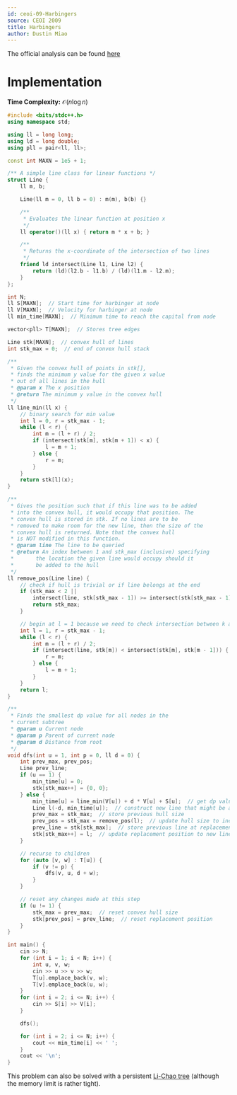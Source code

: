 ```yaml
---
id: ceoi-09-Harbingers
source: CEOI 2009
title: Harbingers
author: Dustin Miao
---
```


The official analysis can be found [here](https://studylib.net/doc/5889373/--ceoi-2009)

# Implementation 

<LanguageSection>

<CPPSection>
	
**Time Complexity:** $\mathcal{O}(n \log n)$
  
```cpp
#include <bits/stdc++.h>
using namespace std;

using ll = long long;
using ld = long double;
using pll = pair<ll, ll>;

const int MAXN = 1e5 + 1;

/** A simple line class for linear functions */ 
struct Line {
	ll m, b;

	Line(ll m = 0, ll b = 0) : m(m), b(b) {}

	/** 
	 * Evaluates the linear function at position x 
	 */ 
	ll operator()(ll x) { return m * x + b; }

	/** 
	 * Returns the x-coordinate of the intersection of two lines 
	 */ 
	friend ld intersect(Line l1, Line l2) { 
		return (ld)(l2.b - l1.b) / (ld)(l1.m - l2.m); 
	}
};

int N;
ll S[MAXN];  // Start time for harbinger at node
ll V[MAXN];  // Velocity for harbinger at node
ll min_time[MAXN];  // Minimum time to reach the capital from node

vector<pll> T[MAXN];  // Stores tree edges

Line stk[MAXN];  // convex hull of lines
int stk_max = 0;  // end of convex hull stack

/**
 * Given the convex hull of points in stk[],
 * finds the minimum y value for the given x value
 * out of all lines in the hull
 * @param x The x position
 * @return The minimum y value in the convex hull
 */ 
ll line_min(ll x) {
	// binary search for min value
	int l = 0, r = stk_max - 1;
	while (l < r) {
		int m = (l + r) / 2;
		if (intersect(stk[m], stk[m + 1]) < x) {
			l = m + 1;
		} else {
			r = m;
		}
	}
	return stk[l](x);
}

/**
 * Gives the position such that if this line was to be added 
 * into the convex hull, it would occupy that position. The 
 * convex hull is stored in stk. If no lines are to be 
 * removed to make room for the new line, then the size of the
 * convex hull is returned. Note that the convex hull 
 * is NOT modified in this function. 
 * @param line The line to be queried
 * @return An index between 1 and stk_max (inclusive) specifying 
 *		 the location the given line would occupy should it 
 *		 be added to the hull
 */ 
ll remove_pos(Line line) {
	// check if hull is trivial or if line belongs at the end
	if (stk_max < 2 || 
		intersect(line, stk[stk_max - 1]) >= intersect(stk[stk_max - 1], stk[stk_max - 2])) {
		return stk_max;
	}

	// begin at l = 1 because we need to check intersection between k and k - 1
	int l = 1, r = stk_max - 1;
	while (l < r) {
		int m = (l + r) / 2;
		if (intersect(line, stk[m]) < intersect(stk[m], stk[m - 1])) {
			r = m;
		} else {
			l = m + 1;
		}
	}
	return l;
}

/**
 * Finds the smallest dp value for all nodes in the 
 * current subtree
 * @param u Current node
 * @param p Parent of current node
 * @param d Distance from root
 */ 
void dfs(int u = 1, int p = 0, ll d = 0) {
	int prev_max, prev_pos;
	Line prev_line;
	if (u == 1) {
		min_time[u] = 0;
		stk[stk_max++] = {0, 0}; 
	} else {
		min_time[u] = line_min(V[u]) + d * V[u] + S[u];  // get dp value by querying convex hull
		Line l(-d, min_time[u]);  // construct new line that might be added into hull
		prev_max = stk_max;  // store previous hull size
		prev_pos = stk_max = remove_pos(l);  // update hull size to include new line
		prev_line = stk[stk_max];  // store previous line at replacement position
		stk[stk_max++] = l;  // update replacement position to new line
	}

	// recurse to children
	for (auto [v, w] : T[u]) {
		if (v != p) {
			dfs(v, u, d + w);
		}
	}

	// reset any changes made at this step
	if (u != 1) {
		stk_max = prev_max;  // reset convex hull size 
		stk[prev_pos] = prev_line;  // reset replacement position
	}
}

int main() {
	cin >> N;
	for (int i = 1; i < N; i++) {
		int u, v, w;
		cin >> u >> v >> w;
		T[u].emplace_back(v, w);
		T[v].emplace_back(u, w);
	}
	for (int i = 2; i <= N; i++) {
		cin >> S[i] >> V[i];
	}

	dfs();

	for (int i = 2; i <= N; i++) {
		cout << min_time[i] << ' ';
	}
	cout << '\n';
}
```
</CPPSection>

</LanguageSection>

<Info title="Alternative Solution">

This problem can also be solved with a persistent [Li-Chao tree](https://cp-algorithms.com/geometry/convex_hull_trick.html#toc-tgt-1) (although the memory limit is rather tight). 

</Info>
